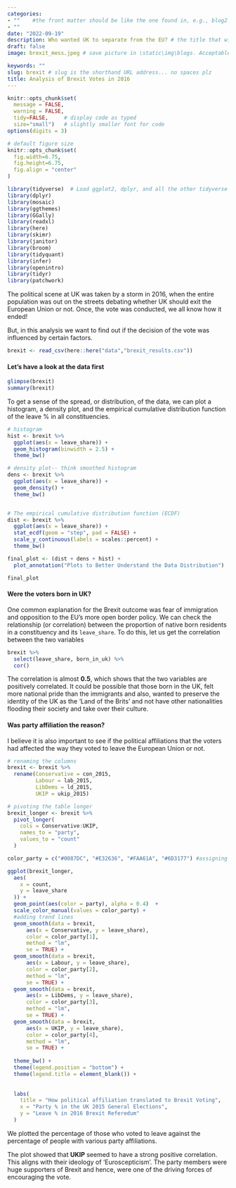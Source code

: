 ```yaml
---
categories:  
- ""    #the front matter should be like the one found in, e.g., blog2.md. It cannot be like the normal Rmd we used
- ""
date: "2022-09-19"
description: Who wanted UK to separate from the EU? # the title that will show up once someone gets to this page
draft: false
image: brexit_mess.jpeg # save picture in \static\img\blogs. Acceptable formats= jpg, jpeg, or png . Your iPhone pics wont work

keywords: ""
slug: brexit # slug is the shorthand URL address... no spaces plz
title: Analysis of Brexit Votes in 2016
---
```

  

```r
knitr::opts_chunk$set(
  message = FALSE, 
  warning = FALSE, 
  tidy=FALSE,     # display code as typed
  size="small")   # slightly smaller font for code
options(digits = 3)

# default figure size
knitr::opts_chunk$set(
  fig.width=6.75, 
  fig.height=6.75,
  fig.align = "center"
)
```

```r
library(tidyverse)  # Load ggplot2, dplyr, and all the other tidyverse packages
library(dplyr)
library(mosaic)
library(ggthemes)
library(GGally)
library(readxl)
library(here)
library(skimr)
library(janitor)
library(broom)
library(tidyquant)
library(infer)
library(openintro)
library(tidyr)
library(patchwork)
```

The political scene at UK was taken by a storm in 2016, when the entire population was out on the streets debating whether UK should exit the European Union or not. Once, the vote was conducted, we all know how it ended!

But, in this analysis we want to find out if the decision of the vote was influenced by certain factors. 

```r
brexit <- read_csv(here::here("data","brexit_results.csv"))
```

#### Let's have a look at the data first
```r

glimpse(brexit)
summary(brexit)

```

To get a sense of the spread, or distribution, of the data, we can plot a histogram, a density plot, and the empirical cumulative distribution function of the leave % in all constituencies.

```r

# histogram
hist <- brexit %>%
  ggplot(aes(x = leave_share)) +
  geom_histogram(binwidth = 2.5) + 
  theme_bw()

# density plot-- think smoothed histogram
dens <- brexit %>%
  ggplot(aes(x = leave_share)) +
  geom_density() +
  theme_bw()


# The empirical cumulative distribution function (ECDF) 
dist <- brexit %>%
  ggplot(aes(x = leave_share)) +
  stat_ecdf(geom = "step", pad = FALSE) +
  scale_y_continuous(labels = scales::percent) +
  theme_bw()

final_plot <- (dist + dens + hist) +
  plot_annotation("Plots to Better Understand the Data Distribution")

final_plot

```

#### Were the voters born in UK?

One common explanation for the Brexit outcome was fear of immigration and opposition to the EU's more open border policy. We can check the relationship (or correlation) between the proportion of native born residents in a constituency and its `leave_share`. To do this, let us get the correlation between the two variables

```r
brexit %>% 
  select(leave_share, born_in_uk) %>% 
  cor()
```

The correlation is almost **0.5**, which shows that the two variables are positively correlated. It could be possible that those born in the UK, felt more national pride than the immigrants and also, wanted to preserve the identity of the UK as the 'Land of the Brits' and not have other nationalities flooding their society and take over their culture.

#### Was party affiliation the reason?

I believe it is also important to see if the political affiliations that the voters had affected the way they voted to leave the European Union or not.
```r

# renaming the columns
brexit <- brexit %>%
  rename(Conservative = con_2015,
         Labour = lab_2015,
         LibDems = ld_2015,
         UKIP = ukip_2015)

# pivoting the table longer
brexit_longer <- brexit %>%
  pivot_longer(
    cols = Conservative:UKIP,
    names_to = "party",
    values_to = "count"
  )

color_party = c("#0087DC", "#E32636", "#FAA61A", "#6D3177") #assigning party colors to a vector

ggplot(brexit_longer,
  aes(
    x = count,
    y = leave_share
  )) +
  geom_point(aes(color = party), alpha = 0.4)  +  
  scale_color_manual(values = color_party) +
  #adding trend lines
  geom_smooth(data = brexit,
      aes(x = Conservative, y = leave_share), 
      color = color_party[1],
      method = "lm",
      se = TRUE) +
  geom_smooth(data = brexit,
      aes(x = Labour, y = leave_share),
      color = color_party[2],
      method = "lm",
      se = TRUE) +
  geom_smooth(data = brexit,
      aes(x = LibDems, y = leave_share),
      color = color_party[3],
      method = "lm",
      se = TRUE) +
  geom_smooth(data = brexit,
      aes(x = UKIP, y = leave_share),
      color = color_party[4],
      method = "lm",
      se = TRUE) +
  
  theme_bw() +
  theme(legend.position = "bottom") +
  theme(legend.title = element_blank()) +
  
  
  labs(
    title = "How political affiliation translated to Brexit Voting",
    x = "Party % in the UK 2015 General Elections",
    y = "Leave % in 2016 Brexit Referedum"
  ) 
```

We plotted the percentage of those who voted to leave against the percentage of people with various party affiliations.

The plot showed that **UKIP** seemed to have a strong positive correlation. This aligns with their ideology of 'Euroscepticism'. The party members were huge supporters of Brexit and hence, were one of the driving forces of encouraging the vote.
